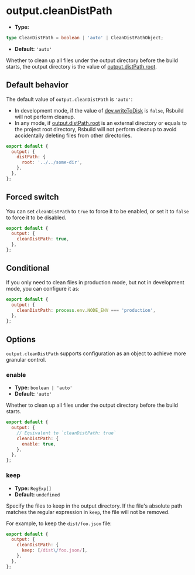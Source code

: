 # output.cleanDistPath

- **Type:**

```ts
type CleanDistPath = boolean | 'auto' | CleanDistPathObject;
```

- **Default:** `'auto'`

Whether to clean up all files under the output directory before the build starts, the output directory is the value of [output.distPath.root](/config/output/dist-path).

## Default behavior

The default value of `output.cleanDistPath` is `'auto'`:

- In development mode, if the value of [dev.writeToDisk](/config/dev/write-to-disk) is `false`, Rsbuild will not perform cleanup.
- In any mode, if [output.distPath.root](/config/output/dist-path) is an external directory or equals to the project root directory, Rsbuild will not perform cleanup to avoid accidentally deleting files from other directories.

```js
export default {
  output: {
    distPath: {
      root: '../../some-dir',
    },
  },
};
```

## Forced switch

You can set `cleanDistPath` to `true` to force it to be enabled, or set it to `false` to force it to be disabled.

```js
export default {
  output: {
    cleanDistPath: true,
  },
};
```

## Conditional

If you only need to clean files in production mode, but not in development mode, you can configure it as:

```js
export default {
  output: {
    cleanDistPath: process.env.NODE_ENV === 'production',
  },
};
```

## Options

`output.cleanDistPath` supports configuration as an object to achieve more granular control.

### enable

- **Type:** `boolean | 'auto'`
- **Default:** `'auto'`

Whether to clean up all files under the output directory before the build starts.

```js
export default {
  output: {
    // Equivalent to `cleanDistPath: true`
    cleanDistPath: {
      enable: true,
    },
  },
};
```

### keep

- **Type:** `RegExp[]`
- **Default:** `undefined`

Specify the files to keep in the output directory. If the file's absolute path matches the regular expression in `keep`, the file will not be removed.

For example, to keep the `dist/foo.json` file:

```js
export default {
  output: {
    cleanDistPath: {
      keep: [/dist\/foo.json/],
    },
  },
};
```
